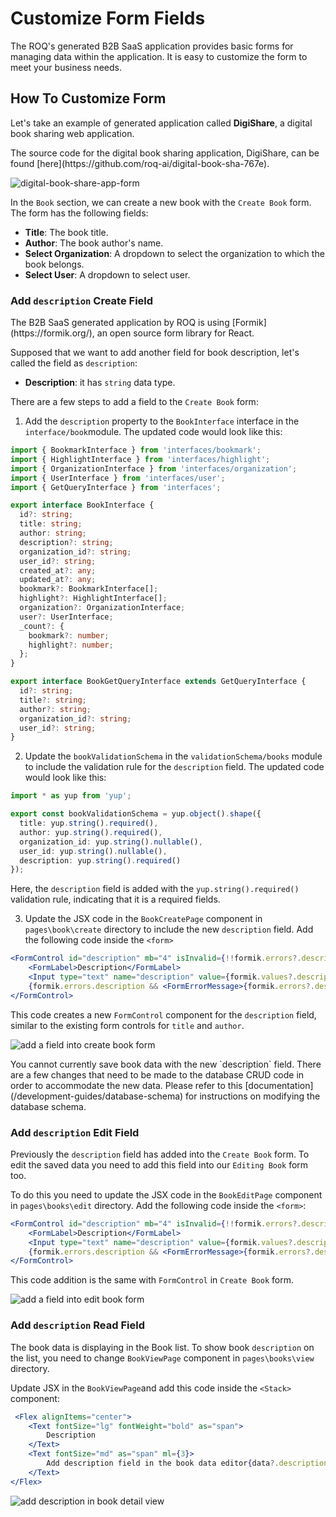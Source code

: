 
# Customize Form Fields

The ROQ's generated B2B SaaS application provides basic forms for managing data within the application. It is easy to customize the form to meet your business needs.

## How To Customize Form

Let's take an example of generated application called **DigiShare**, a digital book sharing web application.

<Callout type="info">
The source code for the digital book sharing application, DigiShare, can be found [here](https://github.com/roq-ai/digital-book-sha-767e).
</Callout>

![digital-book-share-app-form](/digital-ebook-share-form.png)

In the `Book` section, we can create a new book with the `Create Book` form. The form has the following fields:

* **Title**: The book title.
* **Author**: The book author's name.
* **Select Organization**: A dropdown to select the organization to which the book belongs.
* **Select User**: A dropdown to select user.

### Add `description` Create Field

<Callout type="info">
The B2B SaaS generated application by ROQ is using [Formik](https://formik.org/), an open source form library for React. 
</Callout>

Supposed that we want to add another field for book description, let's called the field as `description`:

* **Description**: it has `string` data type.

There are a few steps to add a field to the `Create Book` form:

1. Add the `description` property to the `BookInterface` interface in the `interface/book`module. The updated code would look like this:

```ts
import { BookmarkInterface } from 'interfaces/bookmark';
import { HighlightInterface } from 'interfaces/highlight';
import { OrganizationInterface } from 'interfaces/organization';
import { UserInterface } from 'interfaces/user';
import { GetQueryInterface } from 'interfaces';

export interface BookInterface {
  id?: string;
  title: string;
  author: string;
  description?: string;
  organization_id?: string;
  user_id?: string;
  created_at?: any;
  updated_at?: any;
  bookmark?: BookmarkInterface[];
  highlight?: HighlightInterface[];
  organization?: OrganizationInterface;
  user?: UserInterface;
  _count?: {
    bookmark?: number;
    highlight?: number;
  };
}

export interface BookGetQueryInterface extends GetQueryInterface {
  id?: string;
  title?: string;
  author?: string;
  organization_id?: string;
  user_id?: string;
}
```

2. Update the `bookValidationSchema` in the `validationSchema/books` module to include the validation rule for the `description` field. The updated code would look like this:

```ts
import * as yup from 'yup';

export const bookValidationSchema = yup.object().shape({
  title: yup.string().required(),
  author: yup.string().required(),
  organization_id: yup.string().nullable(),
  user_id: yup.string().nullable(),
  description: yup.string().required()
});
```
Here, the `description` field is added with the `yup.string().required()` validation rule, indicating that it is a required fields.

3. Update the JSX code in the `BookCreatePage` component in `pages\book\create` directory to include the new `description` field. Add the following code inside the `<form>`

```jsx
<FormControl id="description" mb="4" isInvalid={!!formik.errors?.description}>
    <FormLabel>Description</FormLabel>
    <Input type="text" name="description" value={formik.values?.description} onChange={formik.handleChange} />
    {formik.errors.description && <FormErrorMessage>{formik.errors?.description}</FormErrorMessage>}
</FormControl>
```
This code creates a new `FormControl` component for the `description` field, similar to the existing form controls for `title` and `author`.

![add a field into create book form](/add-description-field-create-book-form.png)

<Callout type="error">
You cannot currently save book data with the new `description` field. There are a few changes that need to be made to the database CRUD code in order to accommodate the new data. Please refer to this [documentation](/development-guides/database-schema) for instructions on modifying the database schema.
</Callout>

### Add `description` Edit Field

Previously the `description` field has added into the `Create Book` form. To edit the saved data you need to add this field into our `Editing Book` form too.

To do this you need to update the JSX code in the `BookEditPage` component in `pages\books\edit` directory. Add the following code inside the `<form>`:

```jsx
<FormControl id="description" mb="4" isInvalid={!!formik.errors?.description}>
    <FormLabel>Description</FormLabel>
    <Input type="text" name="description" value={formik.values?.description} onChange={formik.handleChange} />
    {formik.errors.description && <FormErrorMessage>{formik.errors?.description}</FormErrorMessage>}
</FormControl>
```
This code addition is the same with `FormControl` in `Create Book` form.

![add a field into edit book form](/add-description-field-edit-book-form.png)

### Add `description` Read Field

The book data is displaying in the Book list. To show book `description` on the list, you need to change `BookViewPage` component in `pages\books\view` directory.

Update JSX in the `BookViewPage`and add this code inside the `<Stack>` component:

```jsx
 <Flex alignItems="center">
    <Text fontSize="lg" fontWeight="bold" as="span">
		Description
    </Text>
    <Text fontSize="md" as="span" ml={3}>
		Add description field in the book data editor{data?.description}
    </Text>
</Flex>
```

![add description in book detail view](/add-description-field-view-book.png)





